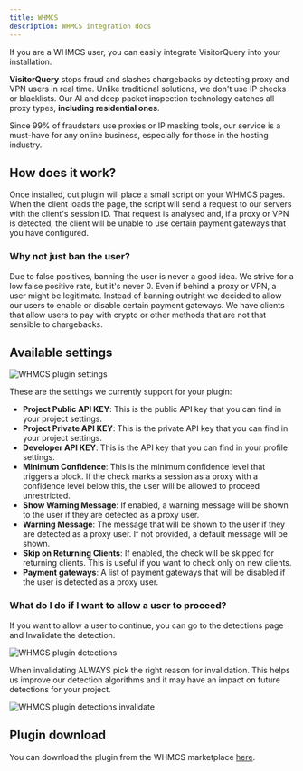 ```yaml
---
title: WHMCS
description: WHMCS integration docs
---
```


If you are a WHMCS user, you can easily integrate VisitorQuery into your installation. 

**VisitorQuery** stops fraud and slashes chargebacks by detecting proxy and VPN users in real time. 
Unlike traditional solutions, we don't use IP checks or blacklists. 
Our AI and deep packet inspection technology catches all proxy types, **including residential ones**.

Since 99% of fraudsters use proxies or IP masking tools, our service is a must-have for any online business, especially for those in the hosting industry.

## How does it work?

Once installed, out plugin will place a small script on your WHMCS pages. When the client loads the page, the script will send a request to our servers with the client's session ID.
That request is analysed and, if a proxy or VPN is detected, the client will be unable to use certain payment gateways that you have configured.

### Why not just ban the user?

Due to false positives, banning the user is never a good idea. We strive for a low false positive rate, but it's never 0.
Even if behind a proxy or VPN, a user might be legitimate. Instead of banning outright we decided to allow our users to enable or disable certain payment gateways.
We have clients that allow users to pay with crypto or other methods that are not that sensible to chargebacks.

## Available settings

<img
    className="border rounded-xl shadow-md"
    src="/images/whmcs/settings.png"
    alt="WHMCS plugin settings"
/>

These are the settings we currently support for your plugin:

- **Project Public API KEY**: This is the public API key that you can find in your project settings.
- **Project Private API KEY**: This is the private API key that you can find in your project settings.
- **Developer API KEY**: This is the API key that you can find in your profile settings.
- **Minimum Confidence**: This is the minimum confidence level that triggers a block. If the check marks a session as a proxy with a confidence level below this, the user will be allowed to proceed unrestricted.
- **Show Warning Message**: If enabled, a warning message will be shown to the user if they are detected as a proxy user.
- **Warning Message**: The message that will be shown to the user if they are detected as a proxy user. If not provided, a default message will be shown.
- **Skip on Returning Clients**: If enabled, the check will be skipped for returning clients. This is useful if you want to check only on new clients.
- **Payment gateways**: A list of payment gateways that will be disabled if the user is detected as a proxy user.

### What do I do if I want to allow a user to proceed?

If you want to allow a user to continue, you can go to the detections page and Invalidate the detection.

<img
    className="border rounded-xl shadow-md"
    src="/images/whmcs/detections.png"
    alt="WHMCS plugin detections"
/>

When invalidating ALWAYS pick the right reason for invalidation. This helps us improve our detection algorithms and it may have an impact on future detections for your project.

<img
    className="border rounded-xl shadow-md"
    src="/images/whmcs/invalidate_reason.png"
    alt="WHMCS plugin detections invalidate"
/>

## Plugin download

You can download the plugin from the WHMCS marketplace [here](https://marketplace.whmcs.com/product/7761).